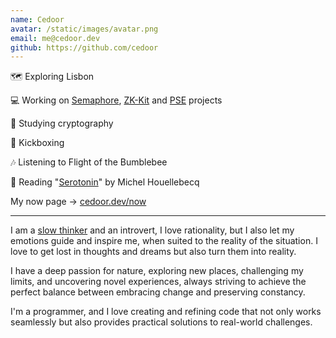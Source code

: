 ```yaml
---
name: Cedoor
avatar: /static/images/avatar.png
email: me@cedoor.dev
github: https://github.com/cedoor
---
```


🗺️ Exploring Lisbon

💻 Working on [Semaphore](https://github.com/semaphore-protocol), [ZK-Kit](https://github.com/privacy-scaling-explorations/zk-kit) and [PSE](https://pse.dev) projects

📖 Studying cryptography

🥊 Kickboxing

🎶 Listening to Flight of the Bumblebee

📖 Reading "[Serotonin](https://en.wikipedia.org/wiki/Serotonin_(novel))" by Michel Houellebecq

My now page -> [cedoor.dev/now](/now)

---

I am a [slow thinker](https://sive.rs/slow) and an introvert, I love rationality, but I also let my emotions guide and inspire me, when suited to the reality of the situation. I love to get lost in thoughts and dreams but also turn them into reality.

I have a deep passion for nature, exploring new places, challenging my limits, and uncovering novel experiences, always striving to achieve the perfect balance between embracing change and preserving constancy.

I'm a programmer, and I love creating and refining code that not only works seamlessly but also provides practical solutions to real-world challenges.
